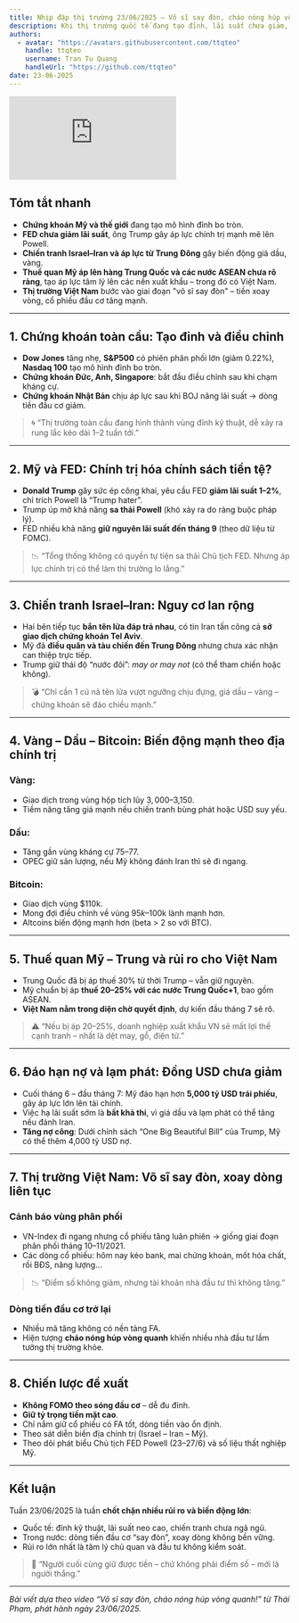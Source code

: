 ```yaml
---
title: Nhịp đập thị trường 23/06/2025 – Võ sĩ say đòn, cháo nóng húp vòng quanh!
description: Khi thị trường quốc tế đang tạo đỉnh, lãi suất chưa giảm, thuế quan từ Mỹ vẫn bủa vây và bất ổn Trung Đông chưa dứt, thị trường Việt Nam lại quay về chu kỳ xài đòn, xoay trụ, và cháo nóng hút vòng quanh. Đây là cơ hội hay tín hiệu cảnh báo?
authors:
  - avatar: "https://avatars.githubusercontent.com/ttqteo"
    handle: ttqteo
    username: Tran Tu Quang
    handleUrl: "https://github.com/ttqteo"
date: 23-06-2025
---
```


<div className="mx-auto w-full aspect-video">
  <iframe
    className="w-full h-full"
    src="https://www.youtube.com/embed/Ifkg6VWJN3M"
    title="🔴 VÕ SĨ SAY ĐÒN, CHÁO NÓNG HÚP VÒNG QUANH!? | THAI PHAM"
    frameBorder="0"
    allow="accelerometer; autoplay; clipboard-write; encrypted-media; gyroscope; picture-in-picture; web-share"
    referrerPolicy="strict-origin-when-cross-origin"
    allowFullScreen
  ></iframe>
</div>
 
## Tóm tắt nhanh

- **Chứng khoán Mỹ và thế giới** đang tạo mô hình đỉnh bo tròn.
- **FED chưa giảm lãi suất**, ông Trump gây áp lực chính trị mạnh mẽ lên Powell.
- **Chiến tranh Israel–Iran và áp lực từ Trung Đông** gây biến động giá dầu, vàng.
- **Thuế quan Mỹ áp lên hàng Trung Quốc và các nước ASEAN chưa rõ ràng**, tạo áp lực tâm lý lên các nền xuất khẩu – trong đó có Việt Nam.
- **Thị trường Việt Nam** bước vào giai đoạn "võ sĩ say đòn" – tiền xoay vòng, cổ phiếu đầu cơ tăng mạnh.

---

## 1. Chứng khoán toàn cầu: Tạo đỉnh và điều chỉnh

- **Dow Jones** tăng nhẹ, **S&P500** có phiên phân phối lớn (giảm 0.22%), **Nasdaq 100** tạo mô hình đỉnh bo tròn.
- **Chứng khoán Đức, Anh, Singapore**: bắt đầu điều chỉnh sau khi chạm kháng cự.
- **Chứng khoán Nhật Bản** chịu áp lực sau khi BOJ nâng lãi suất → dòng tiền đầu cơ giảm.

> 🌀 “Thị trường toàn cầu đang hình thành vùng đỉnh kỹ thuật, dễ xảy ra rung lắc kéo dài 1–2 tuần tới.”

---

## 2. Mỹ và FED: Chính trị hóa chính sách tiền tệ?

- **Donald Trump** gây sức ép công khai, yêu cầu FED **giảm lãi suất 1–2%**, chỉ trích Powell là “Trump hater”.
- Trump úp mở khả năng **sa thải Powell** (khó xảy ra do ràng buộc pháp lý).
- FED nhiều khả năng **giữ nguyên lãi suất đến tháng 9** (theo dữ liệu từ FOMC).

> 📉 “Tổng thống không có quyền tự tiện sa thải Chủ tịch FED. Nhưng áp lực chính trị có thể làm thị trường lo lắng.”

---

## 3. Chiến tranh Israel–Iran: Nguy cơ lan rộng

- Hai bên tiếp tục **bắn tên lửa đáp trả nhau**, có tin Iran tấn công cả **sở giao dịch chứng khoán Tel Aviv**.
- Mỹ đã **điều quân và tàu chiến đến Trung Đông** nhưng chưa xác nhận can thiệp trực tiếp.
- Trump giữ thái độ “nước đôi”: *may or may not* (có thể tham chiến hoặc không).

> 💣 “Chỉ cần 1 cú nã tên lửa vượt ngưỡng chịu đựng, giá dầu – vàng – chứng khoán sẽ đảo chiều mạnh.”

---

## 4. Vàng – Dầu – Bitcoin: Biến động mạnh theo địa chính trị

### Vàng:

- Giao dịch trong vùng hộp tích lũy $3,000–$3,150.
- Tiềm năng tăng giá mạnh nếu chiến tranh bùng phát hoặc USD suy yếu.

### Dầu:

- Tăng gần vùng kháng cự $75–$77.
- OPEC giữ sản lượng, nếu Mỹ không đánh Iran thì sẽ đi ngang.

### Bitcoin:

- Giao dịch vùng $110k.
- Mong đợi điều chỉnh về vùng $95k–$100k lành mạnh hơn.
- Altcoins biến động mạnh hơn (beta > 2 so với BTC).

---

## 5. Thuế quan Mỹ – Trung và rủi ro cho Việt Nam

- Trung Quốc đã bị áp thuế 30% từ thời Trump – vẫn giữ nguyên.
- Mỹ chuẩn bị áp **thuế 20–25% với các nước Trung Quốc+1**, bao gồm ASEAN.
- **Việt Nam nằm trong diện chờ quyết định**, dự kiến đầu tháng 7 sẽ rõ.

> ⚠️ “Nếu bị áp 20–25%, doanh nghiệp xuất khẩu VN sẽ mất lợi thế cạnh tranh – nhất là dệt may, gỗ, điện tử.”

---

## 6. Đáo hạn nợ và lạm phát: Đồng USD chưa giảm

- Cuối tháng 6 – đầu tháng 7: Mỹ đáo hạn hơn **5,000 tỷ USD trái phiếu**, gây áp lực lớn lên tài chính.
- Việc hạ lãi suất sớm là **bất khả thi**, vì giá dầu và lạm phát có thể tăng nếu đánh Iran.
- **Tăng nợ công**: Dưới chính sách “One Big Beautiful Bill” của Trump, Mỹ có thể thêm 4,000 tỷ USD nợ.

---

## 7. Thị trường Việt Nam: Võ sĩ say đòn, xoay dòng liên tục

### Cảnh báo vùng phân phối

- VN-Index đi ngang nhưng cổ phiếu tăng luân phiên → giống giai đoạn phân phối tháng 10–11/2021.
- Các dòng cổ phiếu: hôm nay kéo bank, mai chứng khoán, mốt hóa chất, rồi BĐS, năng lượng...

> 📉 “Điểm số không giảm, nhưng tài khoản nhà đầu tư thì không tăng.”

### Dòng tiền đầu cơ trở lại

- Nhiều mã tăng không có nền tảng FA.
- Hiện tượng **cháo nóng húp vòng quanh** khiến nhiều nhà đầu tư lầm tưởng thị trường khỏe.

---

## 8. Chiến lược đề xuất

- **Không FOMO theo sóng đầu cơ** – dễ đu đỉnh.
- **Giữ tỷ trọng tiền mặt cao**.
- Chỉ nắm giữ cổ phiếu có FA tốt, dòng tiền vào ổn định.
- Theo sát diễn biến địa chính trị (Israel – Iran – Mỹ).
- Theo dõi phát biểu Chủ tịch FED Powell (23–27/6) và số liệu thất nghiệp Mỹ.

---

## Kết luận

Tuần 23/06/2025 là tuần **chốt chặn nhiều rủi ro và biến động lớn**:

- Quốc tế: đỉnh kỹ thuật, lãi suất neo cao, chiến tranh chưa ngã ngũ.
- Trong nước: dòng tiền đầu cơ “say đòn”, xoay dòng không bền vững.
- Rủi ro lớn nhất là tâm lý chủ quan và đầu tư không kiểm soát.

> 🧠 “Người cuối cùng giữ được tiền – chứ không phải điểm số – mới là người thắng.”

---

*Bài viết dựa theo video “Võ sĩ say đòn, cháo nóng húp vòng quanh!” từ Thái Phạm, phát hành ngày 23/06/2025.*
